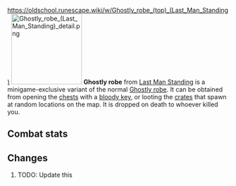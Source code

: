 https://oldschool.runescape.wiki/w/Ghostly_robe_(top)_(Last_Man_Standing)
{{Infobox Item
|name = Ghostly robe
|image = [[File:Ghostly robe (Last Man Standing).png]]
|release = [[4 August]] [[2016]]
|update = Last Man Standing Beta and Splashing Restrictions  # TODO: Update this
|members = No
|quest = No
|tradeable = No
|placeholder = No
|equipable = Yes
|stackable = No
|noteable = Yes
|options = Wear, Drop
|examine = A particularly spooky robe top.
|value = 1
|alchable = No
|weight = 0.001
|id = 27167
}}
[[File:Ghostly robe (Last Man Standing) detail.png|160px|left]]
'''Ghostly robe''' from [[Last Man Standing]] is a minigame-exclusive variant of the normal [[Ghostly robe]]. It can be obtained from opening the [[Chest (Last Man Standing)|chests]] with a [[bloody key]], or looting the [[Crate (Last Man Standing)|crates]] that spawn at random locations on the map. It is dropped on death to whoever killed you.

==Combat stats==
{{Infobox Bonuses
|astab = 0
|aslash = 0
|acrush = 0
|amagic = 5
|arange = 0
|dstab = 0
|dslash = 0
|dcrush = 0
|dmagic = 5
|drange = 0
|str = 0
|rstr = 0
|mdmg = 0
|prayer = 0
|slot = body
|image = [[File:Ghostly robe equipped male.png|160px]]
|altimage = [[File:Ghostly robe equipped female.png|160px]]
}}

==Changes==
# TODO: Update this
{{Subject changes header}}
{{Subject changes
|date = 4 August 2016
|update = Last Man Standing
|change = The item was made fully available with the release of Last Man Standing.
}}
{{Subject changes footer}}

{{Last Man Standing In-game Items}}